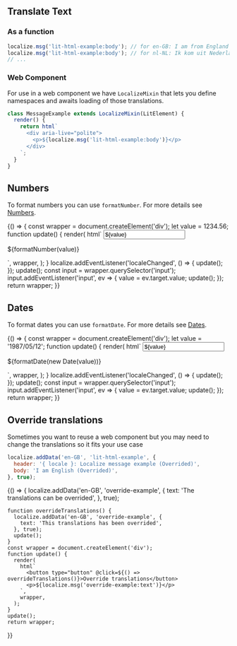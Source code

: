 
<Meta title="Localize/Features Overview" />

<Story name="Translate text"></Story>

## Translate Text

### As a function

<Story id="localize-system-internals--as-function" />

```js
localize.msg('lit-html-example:body'); // for en-GB: I am from England
localize.msg('lit-html-example:body'); // for nl-NL: Ik kom uit Nederland
// ...
```

### Web Component

For use in a web component we have `LocalizeMixin` that lets you define namespaces and awaits loading of those translations.

<Story id="localize-system-internals--web-component" />

```js
class MessageExample extends LocalizeMixin(LitElement) {
  render() {
    return html`
      <div aria-live="polite">
        <p>${localize.msg('lit-html-example:body')}</p>
      </div>
    `;
  }
}
```

## Numbers

To format numbers you can use `formatNumber`. For more details see [Numbers](?path=/docs/localize-system-numbers--formatting).

<Story name="Numbers">
  {() => {
    const wrapper = document.createElement('div');
    let value = 1234.56;
    function update() {
      render(
        html`
          <input type="text" value=${value} />
          <p>${formatNumber(value)}</p>
          <sb-locale-switcher></sb-locale-switcher>
        `,
        wrapper,
      );
    }
    localize.addEventListener('localeChanged', () => {
      update();
    });
    update();
    const input = wrapper.querySelector('input');
    input.addEventListener('input', ev => {
      value = ev.target.value;
      update();
    });
    return wrapper;
  }}
</Story>

## Dates

To format dates you can use `formatDate`. For more details see [Dates](?path=/docs/localize-system-dates--formatting).

<Story name="Dates">
  {() => {
    const wrapper = document.createElement('div');
    let value = '1987/05/12';
    function update() {
      render(
        html`
          <input type="text" value=${value} />
          <p>${formatDate(new Date(value))}</p>
          <sb-locale-switcher></sb-locale-switcher>
        `,
        wrapper,
      );
    }
    localize.addEventListener('localeChanged', () => {
      update();
    });
    update();
    const input = wrapper.querySelector('input');
    input.addEventListener('input', ev => {
      value = ev.target.value;
      update();
    });
    return wrapper;
  }}
</Story>

## Override translations

Sometimes you want to reuse a web component but you may need to change the translations so it fits your use case

```js
localize.addData('en-GB', 'lit-html-example', {
  header: '{ locale }: Localize message example (Overrided)',
  body: 'I am English (Overrided)',
}, true);
```

<Story name="Override">
  {() => {
    localize.addData('en-GB', 'override-example', {
        text: 'The translations can be overrided',
    }, true);
    
    function overrideTranslations() {
      localize.addData('en-GB', 'override-example', {
        text: 'This translations has been overrided',
      }, true);
      update();
    }
    const wrapper = document.createElement('div');
    function update() {
      render(
        html`
          <button type="button" @click=${() => overrideTranslations()}>Override translations</button>
          <p>${localize.msg('override-example:text')}</p>
        `,
        wrapper,
      );
    }
    update();
    return wrapper;
  }}
</Story>

